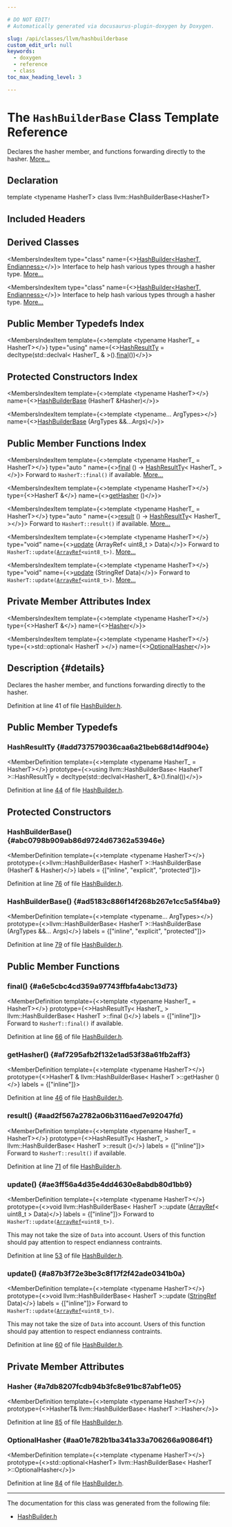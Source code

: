 ```yaml
---

# DO NOT EDIT!
# Automatically generated via docusaurus-plugin-doxygen by Doxygen.

slug: /api/classes/llvm/hashbuilderbase
custom_edit_url: null
keywords:
  - doxygen
  - reference
  - class
toc_max_heading_level: 3

---
```





# The `HashBuilderBase` Class Template Reference

<DoxygenPage pluginConfig={pluginConfig}>

Declares the hasher member, and functions forwarding directly to the hasher. <a href="#details">More...</a>

## Declaration

<CodeBlock>template &lt;typename HasherT&gt;
class llvm::HashBuilderBase&lt;HasherT&gt;</CodeBlock>

## Included Headers

<IncludesList>
<IncludesListItem
  filePath="llvm/Support/HashBuilder.h"
  permalink="/docs/api/files/include/include/llvm/include/llvm/support/hashbuilder-h"
  isLocal="true" />
</IncludesList>

## Derived Classes

<MembersIndex>

<MembersIndexItem
  type="class"
  name={<><a href="/docs/api/classes/llvm/hashbuilder">HashBuilder&lt;HasherT, Endianness&gt;</a></>}>
Interface to help hash various types through a hasher type. <a href="/docs/api/classes/llvm/hashbuilder/#details">More...</a>
</MembersIndexItem>

<MembersIndexItem
  type="class"
  name={<><a href="/docs/api/classes/llvm/hashbuilder">HashBuilder&lt;HasherT, Endianness&gt;</a></>}>
Interface to help hash various types through a hasher type. <a href="/docs/api/classes/llvm/hashbuilder/#details">More...</a>
</MembersIndexItem>

</MembersIndex>

## Public Member Typedefs Index

<MembersIndex>

<MembersIndexItem
  template={<>template &lt;typename HasherT&#95; = HasherT&gt;</>}
  type="using"
  name={<><a href="#add737579036caa6a21beb68d14df904e">HashResultTy</a> = decltype(std::declval&lt; HasherT&#95; &amp; &gt;().<a href="#a6e5cbc4cd359a97743ffbfa4abc13d73">final</a>())</>}>
</MembersIndexItem>

</MembersIndex>

## Protected Constructors Index

<MembersIndex>

<MembersIndexItem
  template={<>template &lt;typename HasherT&gt;</>}
  name={<><a href="#abc0798b909ab86d9724d67362a53946e">HashBuilderBase</a> (HasherT &amp;Hasher)</>}>
</MembersIndexItem>

<MembersIndexItem
  template={<>template &lt;typename... ArgTypes&gt;</>}
  name={<><a href="#ad5183c886f14f268b267e1cc5a5f4ba9">HashBuilderBase</a> (ArgTypes &amp;&amp;...Args)</>}>
</MembersIndexItem>

</MembersIndex>

## Public Member Functions Index

<MembersIndex>

<MembersIndexItem
  template={<>template &lt;typename HasherT&#95; = HasherT&gt;</>}
  type="auto "
  name={<><a href="#a6e5cbc4cd359a97743ffbfa4abc13d73">final</a> () -&gt; <a href="#add737579036caa6a21beb68d14df904e">HashResultTy</a>&lt; HasherT&#95; &gt;</>}>
Forward to <code>HasherT::final()</code> if available. <a href="#a6e5cbc4cd359a97743ffbfa4abc13d73">More...</a>
</MembersIndexItem>

<MembersIndexItem
  template={<>template &lt;typename HasherT&gt;</>}
  type={<>HasherT &amp;</>}
  name={<><a href="#af7295afb2f132e1ad53f38a61fb2aff3">getHasher</a> ()</>}>
</MembersIndexItem>

<MembersIndexItem
  template={<>template &lt;typename HasherT&#95; = HasherT&gt;</>}
  type="auto "
  name={<><a href="#aad2f567a2782a06b3116aed7e92047fd">result</a> () -&gt; <a href="#add737579036caa6a21beb68d14df904e">HashResultTy</a>&lt; HasherT&#95; &gt;</>}>
Forward to <code>HasherT::result()</code> if available. <a href="#aad2f567a2782a06b3116aed7e92047fd">More...</a>
</MembersIndexItem>

<MembersIndexItem
  template={<>template &lt;typename HasherT&gt;</>}
  type="void"
  name={<><a href="#ae3ff56a4d35e4dd4630e8abdb80d1bb9">update</a> (ArrayRef&lt; uint8&#95;t &gt; Data)</>}>
Forward to <code>HasherT::update(<a href="/docs/api/classes/llvm/arrayref">ArrayRef</a>&lt;uint8&#95;t&gt;)</code>. <a href="#ae3ff56a4d35e4dd4630e8abdb80d1bb9">More...</a>
</MembersIndexItem>

<MembersIndexItem
  template={<>template &lt;typename HasherT&gt;</>}
  type="void"
  name={<><a href="#a87b3f72e3be3c8f17f2f42ade0341b0a">update</a> (StringRef Data)</>}>
Forward to <code>HasherT::update(<a href="/docs/api/classes/llvm/arrayref">ArrayRef</a>&lt;uint8&#95;t&gt;)</code>. <a href="#a87b3f72e3be3c8f17f2f42ade0341b0a">More...</a>
</MembersIndexItem>

</MembersIndex>

## Private Member Attributes Index

<MembersIndex>

<MembersIndexItem
  template={<>template &lt;typename HasherT&gt;</>}
  type={<>HasherT &amp;</>}
  name={<><a href="#a7db8207fcdb94b3fc8e91bc87abf1e05">Hasher</a></>}>
</MembersIndexItem>

<MembersIndexItem
  template={<>template &lt;typename HasherT&gt;</>}
  type={<>std::optional&lt; HasherT &gt;</>}
  name={<><a href="#aa01e782b1ba341a33a706266a90864f1">OptionalHasher</a></>}>
</MembersIndexItem>

</MembersIndex>

## Description {#details}

Declares the hasher member, and functions forwarding directly to the hasher.

Definition at line 41 of file <a href="/docs/api/files/include/include/llvm/include/llvm/support/hashbuilder-h">HashBuilder.h</a>.

<SectionDefinition>

## Public Member Typedefs

### HashResultTy {#add737579036caa6a21beb68d14df904e}

<MemberDefinition
  template={<>template &lt;typename HasherT&#95; = HasherT&gt;</>}
  prototype={<>using llvm::HashBuilderBase&lt; HasherT &gt;::HashResultTy =  decltype(std::declval&lt;HasherT&#95; &amp;&gt;().final())</>}>

Definition at line <a href="/docs/api/files/include/include/llvm/include/llvm/support/hashbuilder-h/#l00044">44</a> of file <a href="/docs/api/files/include/include/llvm/include/llvm/support/hashbuilder-h">HashBuilder.h</a>.
</MemberDefinition>

</SectionDefinition>

<SectionDefinition>

## Protected Constructors

### HashBuilderBase() {#abc0798b909ab86d9724d67362a53946e}

<MemberDefinition
  template={<>template &lt;typename HasherT&gt;</>}
  prototype={<>llvm::HashBuilderBase&lt; HasherT &gt;::HashBuilderBase (HasherT &amp; Hasher)</>}
  labels = {["inline", "explicit", "protected"]}>

Definition at line <a href="/docs/api/files/include/include/llvm/include/llvm/support/hashbuilder-h/#l00076">76</a> of file <a href="/docs/api/files/include/include/llvm/include/llvm/support/hashbuilder-h">HashBuilder.h</a>.
</MemberDefinition>

### HashBuilderBase() {#ad5183c886f14f268b267e1cc5a5f4ba9}

<MemberDefinition
  template={<>template &lt;typename... ArgTypes&gt;</>}
  prototype={<>llvm::HashBuilderBase&lt; HasherT &gt;::HashBuilderBase (ArgTypes &amp;&amp;... Args)</>}
  labels = {["inline", "explicit", "protected"]}>

Definition at line <a href="/docs/api/files/include/include/llvm/include/llvm/support/hashbuilder-h/#l00079">79</a> of file <a href="/docs/api/files/include/include/llvm/include/llvm/support/hashbuilder-h">HashBuilder.h</a>.
</MemberDefinition>

</SectionDefinition>

<SectionDefinition>

## Public Member Functions

### final() {#a6e5cbc4cd359a97743ffbfa4abc13d73}

<MemberDefinition
  template={<>template &lt;typename HasherT&#95; = HasherT&gt;</>}
  prototype={<>HashResultTy&lt; HasherT&#95; &gt; llvm::HashBuilderBase&lt; HasherT &gt;::final ()</>}
  labels = {["inline"]}>
Forward to <code>HasherT::final()</code> if available.

Definition at line <a href="/docs/api/files/include/include/llvm/include/llvm/support/hashbuilder-h/#l00066">66</a> of file <a href="/docs/api/files/include/include/llvm/include/llvm/support/hashbuilder-h">HashBuilder.h</a>.
</MemberDefinition>

### getHasher() {#af7295afb2f132e1ad53f38a61fb2aff3}

<MemberDefinition
  template={<>template &lt;typename HasherT&gt;</>}
  prototype={<>HasherT &amp; llvm::HashBuilderBase&lt; HasherT &gt;::getHasher ()</>}
  labels = {["inline"]}>

Definition at line <a href="/docs/api/files/include/include/llvm/include/llvm/support/hashbuilder-h/#l00046">46</a> of file <a href="/docs/api/files/include/include/llvm/include/llvm/support/hashbuilder-h">HashBuilder.h</a>.
</MemberDefinition>

### result() {#aad2f567a2782a06b3116aed7e92047fd}

<MemberDefinition
  template={<>template &lt;typename HasherT&#95; = HasherT&gt;</>}
  prototype={<>HashResultTy&lt; HasherT&#95; &gt; llvm::HashBuilderBase&lt; HasherT &gt;::result ()</>}
  labels = {["inline"]}>
Forward to <code>HasherT::result()</code> if available.

Definition at line <a href="/docs/api/files/include/include/llvm/include/llvm/support/hashbuilder-h/#l00071">71</a> of file <a href="/docs/api/files/include/include/llvm/include/llvm/support/hashbuilder-h">HashBuilder.h</a>.
</MemberDefinition>

### update() {#ae3ff56a4d35e4dd4630e8abdb80d1bb9}

<MemberDefinition
  template={<>template &lt;typename HasherT&gt;</>}
  prototype={<>void llvm::HashBuilderBase&lt; HasherT &gt;::update (<a href="/docs/api/classes/llvm/arrayref">ArrayRef</a>&lt; uint8&#95;t &gt; Data)</>}
  labels = {["inline"]}>
Forward to <code>HasherT::update(<a href="/docs/api/classes/llvm/arrayref">ArrayRef</a>&lt;uint8&#95;t&gt;)</code>.

This may not take the size of <code>Data</code> into account. Users of this function should pay attention to respect endianness contraints.

Definition at line <a href="/docs/api/files/include/include/llvm/include/llvm/support/hashbuilder-h/#l00053">53</a> of file <a href="/docs/api/files/include/include/llvm/include/llvm/support/hashbuilder-h">HashBuilder.h</a>.
</MemberDefinition>

### update() {#a87b3f72e3be3c8f17f2f42ade0341b0a}

<MemberDefinition
  template={<>template &lt;typename HasherT&gt;</>}
  prototype={<>void llvm::HashBuilderBase&lt; HasherT &gt;::update (<a href="/docs/api/classes/llvm/stringref">StringRef</a> Data)</>}
  labels = {["inline"]}>
Forward to <code>HasherT::update(<a href="/docs/api/classes/llvm/arrayref">ArrayRef</a>&lt;uint8&#95;t&gt;)</code>.

This may not take the size of <code>Data</code> into account. Users of this function should pay attention to respect endianness contraints.

Definition at line <a href="/docs/api/files/include/include/llvm/include/llvm/support/hashbuilder-h/#l00060">60</a> of file <a href="/docs/api/files/include/include/llvm/include/llvm/support/hashbuilder-h">HashBuilder.h</a>.
</MemberDefinition>

</SectionDefinition>

<SectionDefinition>

## Private Member Attributes

### Hasher {#a7db8207fcdb94b3fc8e91bc87abf1e05}

<MemberDefinition
  template={<>template &lt;typename HasherT&gt;</>}
  prototype={<>HasherT&amp; llvm::HashBuilderBase&lt; HasherT &gt;::Hasher</>}>

Definition at line <a href="/docs/api/files/include/include/llvm/include/llvm/support/hashbuilder-h/#l00085">85</a> of file <a href="/docs/api/files/include/include/llvm/include/llvm/support/hashbuilder-h">HashBuilder.h</a>.
</MemberDefinition>

### OptionalHasher {#aa01e782b1ba341a33a706266a90864f1}

<MemberDefinition
  template={<>template &lt;typename HasherT&gt;</>}
  prototype={<>std::optional&lt;HasherT&gt; llvm::HashBuilderBase&lt; HasherT &gt;::OptionalHasher</>}>

Definition at line <a href="/docs/api/files/include/include/llvm/include/llvm/support/hashbuilder-h/#l00084">84</a> of file <a href="/docs/api/files/include/include/llvm/include/llvm/support/hashbuilder-h">HashBuilder.h</a>.
</MemberDefinition>

</SectionDefinition>

<hr/>

The documentation for this class was generated from the following file:

<ul>
<li><a href="/docs/api/files/include/include/llvm/include/llvm/support/hashbuilder-h">HashBuilder.h</a></li>
</ul>

</DoxygenPage>
